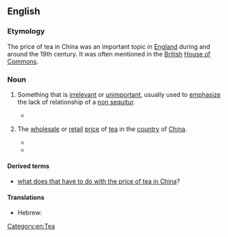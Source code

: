==English==

===Etymology===
The price of tea in China was an important topic in [[England]] during and around the 19th century. It was often mentioned in the [[British]] [[House of Commons]].

===Noun===
{{en-noun|head=[[price]] [[of]] [[tea]] [[in]] [[China]]|-}}

# {{context|idiomatic|lang=en}} Something that is [[irrelevant]] or [[unimportant]], usually used to [[emphasize]] the lack of relationship of a [[non sequitur]].
#* {{quote-book
|year=1992
|author=Frederic S. Mishkin
|title=The economics of money, banking, and financial markets
|page=449
|url=http://books.google.com/books?id=75eZAAAAIAAJ&q=%22price+of+tea+in+china%22
|isbn=0673521419
|passage=If the Fed can accurately and quickly measure the '''price of tea in China''' and can completely control its price, what good will it do? The Fed cannot use the '''price of tea in China''' to affect unemployment or the price level in the United States.}}
# {{context|literally|lang=en}} The [[wholesale]] or [[retail]] [[price]] of [[tea]] in the [[country]] of [[China]].
#* {{quote-book
|year=1800
|author=John Taylor
|title=Letters on India, Political, commercial and military
|page=159
|url=http://books.google.com/books?id=tMs_AAAAcAAJ&pg=PA159&dq=%22price+of+tea+in+china%22
|passage=The Company should enjoy the exclusive right to the trade with China in teas, raw silk, ... and that particularly in the article of tea, or the difference between the '''price of tea in China''', and that paid for the same article at the Company's sales in London.}}
#* {{quote-book
|year=1846
|author=Great Britain. Parliament. House of Commons
|title=Parliamentary papers, House of Commons and Command, Volume 44
|page=259a6
|url=http://books.google.com/books?id=FnwSAAAAYAAJ&pg=PT257&dq=%22price+of+tea+in+china%22
|passage=...the consumption of so much additional Tea; again, this increase of 21 millions of Tea to our imports, would require an additional export of British manufactures in exchange ; taking, therefore, the average '''price of Tea in China''' at 24 taels per picul, the result would be, 157,500 piculs, at 24 taels, is 3,780,000 L., or an increase of 1,150,250 L. of exports to China
}}

====Derived terms====
* [[what does that have to do with the price of tea in China]]?

====Translations====
{{trans-top|irrelevant to the topic at hand}}
* Hebrew: {{t|he|מה ענין שמיטה אצל הר סיני}}
{{trans-mid}}
{{trans-bottom}}

[[Category:en:Tea]]